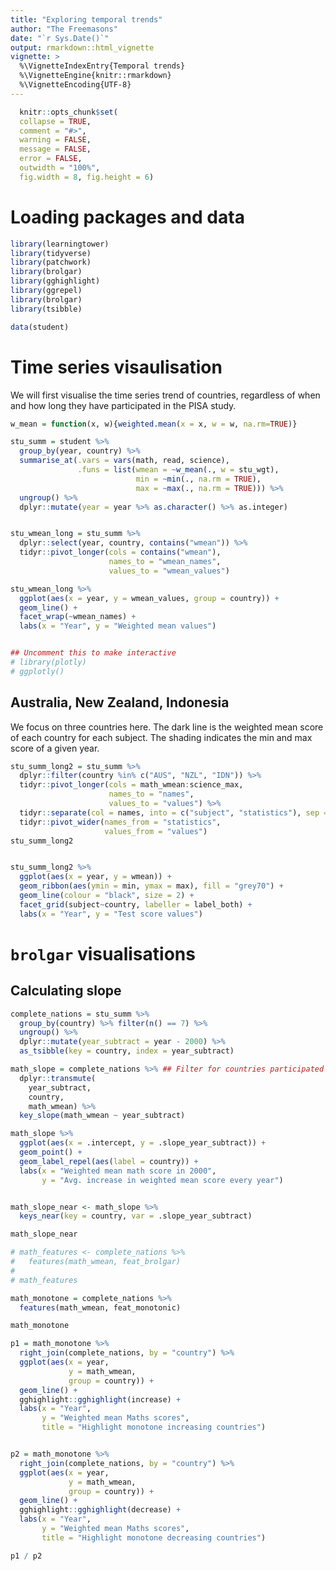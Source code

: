 ```yaml
---
title: "Exploring temporal trends"
author: "The Freemasons"
date: "`r Sys.Date()`"
output: rmarkdown::html_vignette
vignette: >
  %\VignetteIndexEntry{Temporal trends}
  %\VignetteEngine{knitr::rmarkdown}
  %\VignetteEncoding{UTF-8}
---
```

  
```r
  knitr::opts_chunk$set(
  collapse = TRUE,
  comment = "#>",
  warning = FALSE,
  message = FALSE,
  error = FALSE,
  outwidth = "100%",
  fig.width = 8, fig.height = 6)
```
  
  
# Loading packages and data
  
```r
library(learningtower)
library(tidyverse)
library(patchwork)
library(brolgar)
library(gghighlight)
library(ggrepel)
library(brolgar)
library(tsibble)

data(student)
```

# Time series visaulisation

We will first visualise the time series trend of countries, regardless of when and how long they have participated in the PISA study. 

```r
w_mean = function(x, w){weighted.mean(x = x, w = w, na.rm=TRUE)}

stu_summ = student %>% 
  group_by(year, country) %>%
  summarise_at(.vars = vars(math, read, science), 
               .funs = list(wmean = ~w_mean(., w = stu_wgt),
                            min = ~min(., na.rm = TRUE), 
                            max = ~max(., na.rm = TRUE))) %>% 
  ungroup() %>% 
  dplyr::mutate(year = year %>% as.character() %>% as.integer)


stu_wmean_long = stu_summ %>%
  dplyr::select(year, country, contains("wmean")) %>% 
  tidyr::pivot_longer(cols = contains("wmean"), 
                      names_to = "wmean_names",
                      values_to = "wmean_values")

stu_wmean_long %>% 
  ggplot(aes(x = year, y = wmean_values, group = country)) +
  geom_line() +
  facet_wrap(~wmean_names) +
  labs(x = "Year", y = "Weighted mean values")


## Uncomment this to make interactive
# library(plotly)
# ggplotly()
```


## Australia, New Zealand, Indonesia

We focus on three countries here. The dark line is the weighted mean score of each country for each subject. The shading indicates the min and max score of a given year. 

```r
stu_summ_long2 = stu_summ %>% 
  dplyr::filter(country %in% c("AUS", "NZL", "IDN")) %>% 
  tidyr::pivot_longer(cols = math_wmean:science_max, 
                      names_to = "names",
                      values_to = "values") %>% 
  tidyr::separate(col = names, into = c("subject", "statistics"), sep = "_") %>% 
  tidyr::pivot_wider(names_from = "statistics",
                     values_from = "values")
stu_summ_long2


stu_summ_long2 %>% 
  ggplot(aes(x = year, y = wmean)) +
  geom_ribbon(aes(ymin = min, ymax = max), fill = "grey70") +
  geom_line(colour = "black", size = 2) +
  facet_grid(subject~country, labeller = label_both) + 
  labs(x = "Year", y = "Test score values")
```

# `brolgar` visualisations 

## Calculating slope

<!-- There are many countries who did not participate in all 7 PISA countries. As we are interested in calculating linear models, we will filter out these countries due to the small number of observations.  -->

```r
complete_nations = stu_summ %>% 
  group_by(country) %>% filter(n() == 7) %>%
  ungroup() %>%
  dplyr::mutate(year_subtract = year - 2000) %>% 
  as_tsibble(key = country, index = year_subtract)

math_slope = complete_nations %>% ## Filter for countries participated in all 7 PISA studies
  dplyr::transmute(
    year_subtract, 
    country, 
    math_wmean) %>% 
  key_slope(math_wmean ~ year_subtract)

math_slope %>% 
  ggplot(aes(x = .intercept, y = .slope_year_subtract)) +
  geom_point() +
  geom_label_repel(aes(label = country)) +
  labs(x = "Weighted mean math score in 2000", 
       y = "Avg. increase in weighted mean score every year")


math_slope_near <- math_slope %>%
  keys_near(key = country, var = .slope_year_subtract)

math_slope_near

# math_features <- complete_nations %>% 
#   features(math_wmean, feat_brolgar)
# 
# math_features

math_monotone = complete_nations %>%
  features(math_wmean, feat_monotonic)

math_monotone

p1 = math_monotone %>% 
  right_join(complete_nations, by = "country") %>%
  ggplot(aes(x = year,
             y = math_wmean,
             group = country)) +
  geom_line() + 
  gghighlight::gghighlight(increase) +
  labs(x = "Year", 
       y = "Weighted mean Maths scores", 
       title = "Highlight monotone increasing countries")


p2 = math_monotone %>% 
  right_join(complete_nations, by = "country") %>%
  ggplot(aes(x = year,
             y = math_wmean,
             group = country)) +
  geom_line() + 
  gghighlight::gghighlight(decrease) +
  labs(x = "Year", 
       y = "Weighted mean Maths scores", 
       title = "Highlight monotone decreasing countries")

p1 / p2
```
